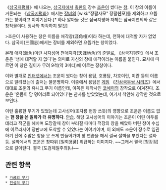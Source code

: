 {{{+1 涯角槍}}}

《[[삼국지평화]]》에 나오는, [[삼국지]]에서 [[촉한]]의 장수 [[조운]]이 썼다는 [[창]]. 이 창의 이름이 거론되는 《[[삼국지평화]]》에서는 [[장비]]의 [wiki:"장팔사모" 장팔'''신'''모]를 제외하고 으뜸 가는 창이라고 이야기된다.[* 하나 알아둘 것은 삼국지평화 자체는 삼국지연의와 같은 창작물이다. 정사와 착각하지 말것]

>조운이 사용하는 창은 이름을 애각창(涯角槍)이라 하는데, 천하에 대적할 자가 없었다. 삼국지(三國志)에서는 장비를 제외하면 으뜸가는 창이었다.

본래 애각(涯角)이란 [[사자성어]] 천애지각(天涯地角)의 준말로, 《삼국지평화》에서 조운은 '생애 대적할 자 없다'는 의미로 자신의 창에 애각이라는 이름을 붙인다. 묘사에 따르면 이 창은 길이가 무려 9척(약 3미터)에 이르는 장창이다.

이와 별개로 [[인터넷]]에서는 조운이 썼다는 창이 용담, 호룡담, 차호이란, 미란 등의 이름으로 알려졌는데 출처는 불분명하다. 이중에서 용담은 [[게임]] 《[[진삼국무쌍 시리즈]]》에서 대대로 조운의 유니크 무기 이름인데, 이쪽은 제작사인 [[코에이]]의 창작으로 여겨진다. 조운은 '온몸이 담 덩어리로 되어있다'는 찬사를 받았었는데, 여기서 착안해 창작한 것으로 보인다.

이런 훌륭한 무기가 있었는데 고사성어(조자룡 헌창 쓰듯)의 영향으로 조운은 이름도 없는 '''헌 창을 쓴 일화가 더 유명하다'''. [[안습]]. 해당 고사성어의 이야기는 조운이 어린 아두를 데리고 적군을 헤치며 도망갈때 창이 부러질 때마다 적장의 창을 빼았아 버린 창이 수십에 이르러서야 장판교에 도착할 수 있었다는 이야기이며, 이 외에도 조운이 장수로 임관하기 전에 수많은 창을 못 쓰게 만들어가며 창 연습을 해서 결국 절벽을 부쉈다는 설화 등. 설화에서의 조운은 창따위 [일회용품] 취급하는 이미지다. ~~그래서 결국 [청강검]으로 갈아탄다. 결국 [도검제일주의]냐~~

== 관련 항목 ==
 * [[가공의 무기]]
 * [[전설의 무기]]

